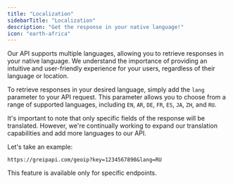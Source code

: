 ```yaml
---
title: "Localization"
sidebarTitle: "Localization"
description: "Get the response in your native language!"
icon: "earth-africa"
---
```


Our API supports multiple languages, allowing you to retrieve responses in your native language. We understand the importance of providing an intuitive and user-friendly experience for your users, regardless of their language or location.

To retrieve responses in your desired language, simply add the `lang` parameter to your API request. This parameter allows you to choose from a range of supported languages, including `EN`, `AR`, `DE`, `FR`, `ES`, `JA`, `ZH`, and `RU`.

It's important to note that only specific fields of the response will be translated. However, we're continually working to expand our translation capabilities and add more languages to our API.

Let's take an example:

```
https://greipapi.com/geoip?key=1234567890&lang=RU
```

<Note>This feature is available only for specific endpoints.</Note>
